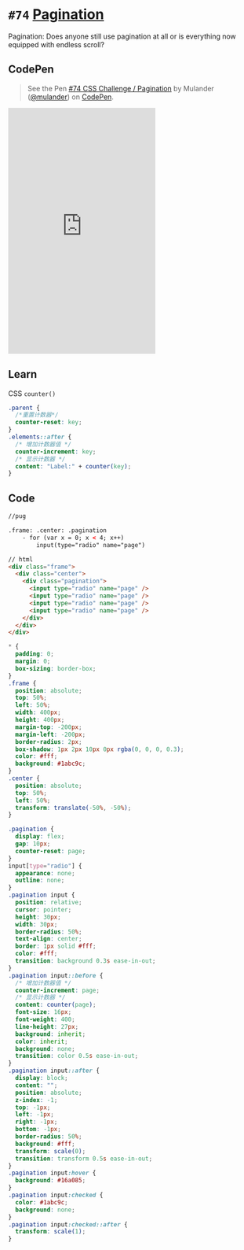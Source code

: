 
<Meta />

# `#74` [Pagination](https://100dayscss.com/days/74/)

Pagination: Does anyone still use pagination at all or is everything now equipped with endless scroll?

## CodePen

> See the Pen [#74 CSS Challenge / Pagination](https://codepen.io/mulander/pen/MWzdLWY)
> by Mulander ([@mulander](https://codepen.io/mulander))
> on [CodePen](https://codepen.io).

<iframe
  height="500"
  className="w-full my-10 bg-gray-200"
  scrolling="no"
  title="#74 CSS Challenge / Pagination"
  src="https://codepen.io/mulander/embed/MWzdLWY?default-tab=html%2Cresult"
  frameBorder="no"
  loading="lazy"
  allowtransparency="true"
  allowFullScreen={true}
>

</iframe>

## Learn

CSS `counter()`

```css
.parent {
  /*重置计数器*/
  counter-reset: key;
}
.elements::after {
  /* 增加计数器值 */
  counter-increment: key;
  /* 显示计数器 */
  content: "Label:" + counter(key);
}
```

## Code

```html
//pug

.frame: .center: .pagination
	- for (var x = 0; x < 4; x++)
		input(type="radio" name="page")

// html
<div class="frame">
  <div class="center">
    <div class="pagination">
      <input type="radio" name="page" />
      <input type="radio" name="page" />
      <input type="radio" name="page" />
      <input type="radio" name="page" />
    </div>
  </div>
</div>
```

```css
* {
  padding: 0;
  margin: 0;
  box-sizing: border-box;
}
.frame {
  position: absolute;
  top: 50%;
  left: 50%;
  width: 400px;
  height: 400px;
  margin-top: -200px;
  margin-left: -200px;
  border-radius: 2px;
  box-shadow: 1px 2px 10px 0px rgba(0, 0, 0, 0.3);
  color: #fff;
  background: #1abc9c;
}
.center {
  position: absolute;
  top: 50%;
  left: 50%;
  transform: translate(-50%, -50%);
}

.pagination {
  display: flex;
  gap: 10px;
  counter-reset: page;
}
input[type="radio"] {
  appearance: none;
  outline: none;
}
.pagination input {
  position: relative;
  cursor: pointer;
  height: 30px;
  width: 30px;
  border-radius: 50%;
  text-align: center;
  border: 1px solid #fff;
  color: #fff;
  transition: background 0.3s ease-in-out;
}
.pagination input::before {
  /* 增加计数器值 */
  counter-increment: page;
  /* 显示计数器 */
  content: counter(page);
  font-size: 16px;
  font-weight: 400;
  line-height: 27px;
  background: inherit;
  color: inherit;
  background: none;
  transition: color 0.5s ease-in-out;
}
.pagination input::after {
  display: block;
  content: "";
  position: absolute;
  z-index: -1;
  top: -1px;
  left: -1px;
  right: -1px;
  bottom: -1px;
  border-radius: 50%;
  background: #fff;
  transform: scale(0);
  transition: transform 0.5s ease-in-out;
}
.pagination input:hover {
  background: #16a085;
}
.pagination input:checked {
  color: #1abc9c;
  background: none;
}
.pagination input:checked::after {
  transform: scale(1);
}
```
